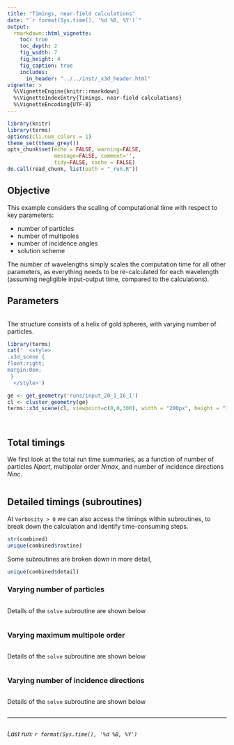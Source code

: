 ```yaml
---
title: "Timings, near-field calculations"
date: "`r format(Sys.time(), '%d %B, %Y')`"
output:
  rmarkdown::html_vignette:
    toc: true
    toc_depth: 2
    fig_width: 7
    fig_height: 4
    fig_caption: true
    includes:
      in_header: "../../inst/_x3d_header.html"
vignette: >
  %\VignetteEngine{knitr::rmarkdown}
  %\VignetteIndexEntry{Timings, near-field calculations}
  %\VignetteEncoding{UTF-8}
---
```


```r
library(knitr)
library(terms)
options(cli.num_colors = 1)
theme_set(theme_grey())
opts_chunk$set(echo = FALSE, warning=FALSE,
               message=FALSE, comment='', 
               tidy=FALSE, cache = FALSE)
do.call(read_chunk, list(path = "_run.R"))
```

## Objective

This example considers the scaling of computational time with respect to key parameters:

- number of particles
- number of multipoles
- number of incidence angles
- solution scheme

The number of wavelengths simply scales the computation time for all other parameters, as everything needs to be re-calculated for each wavelength (assuming negligible input-output time, compared to the calculations).

## Parameters

```r
```

The structure consists of a helix of gold spheres, with varying number of particles.


```r
library(terms)
cat('  <style>
.x3d_scene {
float:right;
margin:0em;
 }
  </style>')

ge <- get_geometry('runs/input_20_1_16_1')
cl <- cluster_geometry(ge)
terms::x3d_scene(cl, viewpoint=c(0,0,300), width = "200px", height = "150px") 
```

```r
```

```r
```

## Total timings

We first look at the total run time summaries, as a function of number of particles $Npart$, multipolar order $Nmax$, and number of incidence directions $Ninc$.

```r
```


## Detailed timings (subroutines)

At `Verbosity > 0` we can also access the timings within subroutines, to break down the calculation and identify time-consuming steps.

```r
str(combined)
unique(combined$routine)
```

Some subroutines are broken down in more detail,
```r
unique(combined$detail)
```

### Varying number of particles

```r
```

Details of the `solve` subroutine are shown below

```r
```


### Varying maximum multipole order

```r
```

Details of the `solve` subroutine are shown below

```r
```


### Varying number of incidence directions

```r
```

Details of the `solve` subroutine are shown below

```r
```


-----

```r
```
_Last run: `r format(Sys.time(), '%d %B, %Y')`_
